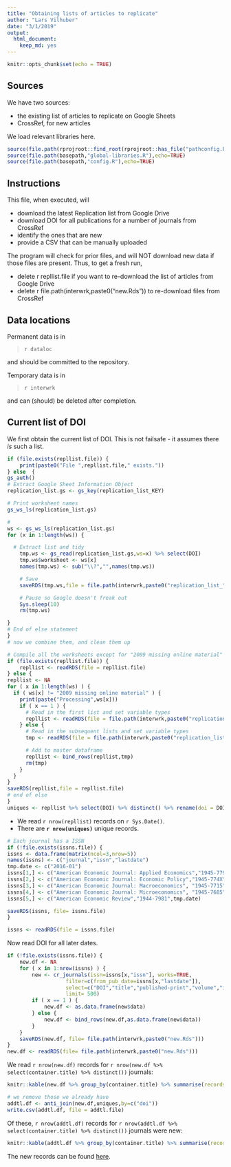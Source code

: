 ```yaml
---
title: "Obtaining lists of articles to replicate"
author: "Lars Vilhuber"
date: "3/1/2019"
output: 
  html_document: 
    keep_md: yes
---
```


```r
knitr::opts_chunk$set(echo = TRUE)
```

## Sources
We have two sources:

- the existing list of articles to replicate on Google Sheets
- CrossRef, for new articles

We load relevant libraries here.

```r
source(file.path(rprojroot::find_root(rprojroot::has_file("pathconfig.R")),"pathconfig.R"),echo=TRUE)
source(file.path(basepath,"global-libraries.R"),echo=TRUE)
source(file.path(basepath,"config.R"),echo=TRUE)
```
## Instructions
This file, when executed, will

- download the latest Replication list from Google Drive
- download DOI for all publications for a number of journals from CrossRef
- identify the ones that are new
- provide a CSV that can be manually uploaded

The program will check for prior files, and will NOT download new data if those files are present. Thus, to get a fresh run, 

- delete ` `r repllist.file` ` if you want to re-download the list of articles from Google Drive
- delete ` `r file.path(interwrk,paste0("new.Rds"))` ` to re-download files from CrossRef

## Data locations

Permanent data is in

> `r dataloc`

and should be committed to the repository.

Temporary data is in

> `r interwrk`

and can (should) be deleted after completion.

## Current list of DOI
We first obtain the current list of DOI. This is not failsafe - it assumes there *is* such a list.


```r

if (file.exists(repllist.file)) {
	print(paste0("File ",repllist.file," exists."))
} else	{
gs_auth()
# Extract Google Sheet Information Object
replication_list.gs <- gs_key(replication_list_KEY)

# Print worksheet names
gs_ws_ls(replication_list.gs)

# 
ws <- gs_ws_ls(replication_list.gs)
for (x in 1:length(ws)) {

  # Extract list and tidy
	tmp.ws <- gs_read(replication_list.gs,ws=x) %>% select(DOI)
	tmp.ws$worksheet <- ws[x]
	names(tmp.ws) <- sub("\\?","",names(tmp.ws))

	# Save
	saveRDS(tmp.ws,file = file.path(interwrk,paste0("replication_list_",x,".Rds")))

	# Pause so Google doesn't freak out
	Sys.sleep(10)
	rm(tmp.ws)

}
# End of else statement
} 
# now we combine them, and clean them up
```


```r
# Compile all the worksheets except for "2009 missing online material"
if (file.exists(repllist.file)) {
	repllist <- readRDS(file = repllist.file)
} else {
repllist <- NA
for ( x in 1:length(ws) ) {
  if ( ws[x] != "2009 missing online material" ) {
    print(paste("Processing",ws[x]))
    if ( x == 1 ) {
      # Read in the first list and set variable types
      repllist <- readRDS(file = file.path(interwrk,paste0("replication_list_",x,".Rds")))
    } else {
      # Read in the subsequent lists and set variable types
      tmp <- readRDS(file = file.path(interwrk,paste0("replication_list_",x,".Rds")))

      # Add to master dataframe
      repllist <- bind_rows(repllist,tmp)
      rm(tmp)
    }
  }
}
saveRDS(repllist,file = repllist.file)
# end of else
}
uniques <- repllist %>% select(DOI) %>% distinct() %>% rename(doi = DOI)
```

- We read `r nrow(repllist)` records on `r Sys.Date()`.
- There are **`r nrow(uniques)`** unique records. 

```r
# Each journal has a ISSN
if (!file.exists(issns.file)) {
issns <- data.frame(matrix(ncol=3,nrow=5))
names(issns) <- c("journal","issn","lastdate")
tmp.date <- c("2016-01")
issns[1,] <- c("American Economic Journal: Applied Economics","1945-7790",tmp.date)
issns[2,] <- c("American Economic Journal: Economic Policy","1945-774X",tmp.date)
issns[3,] <- c("American Economic Journal: Macroeconomics", "1945-7715",tmp.date)
issns[4,] <- c("American Economic Journal: Microeconomics", "1945-7685",tmp.date)
issns[5,] <- c("American Economic Review","1944-7981",tmp.date)

saveRDS(issns, file= issns.file)
}

issns <- readRDS(file = issns.file)

```

Now read DOI for all later dates.
```r
if (!file.exists(issns.file)) {
	new.df <- NA
	for ( x in 1:nrow(issns) ) {
		new <- cr_journals(issn=issns[x,"issn"], works=TRUE,
				   filter=c(from_pub_date=issns[x,"lastdate"]),
				   select=c("DOI","title","published-print","volume","issue","container-title"),
				   limit= 500)
		if ( x == 1 ) {
      		new.df <- as.data.frame(new$data)  
    	} else {
      		new.df <- bind_rows(new.df,as.data.frame(new$data))
    	}
	}
	saveRDS(new.df, file= file.path(interwrk,paste0("new.Rds")))
}
new.df <- readRDS(file= file.path(interwrk,paste0("new.Rds")))
```

We read `r nrow(new.df)` records for `r nrow(new.df %>% select(container.title) %>% distinct())` journals:

```r
knitr::kable(new.df %>% group_by(container.title) %>% summarise(records = n()))
```


```r
# we remove those we already have
addtl.df <- anti_join(new.df,uniques,by=c("doi"))
write.csv(addtl.df, file = addtl.file)

```
Of these, `r nrow(addtl.df)` records for `r nrow(addtl.df %>% select(container.title) %>% distinct())` journals were new:

```r
knitr::kable(addtl.df %>% group_by(container.title) %>% summarise(records = n()))
```

The new records can be found [here](`r addtl.file`).


